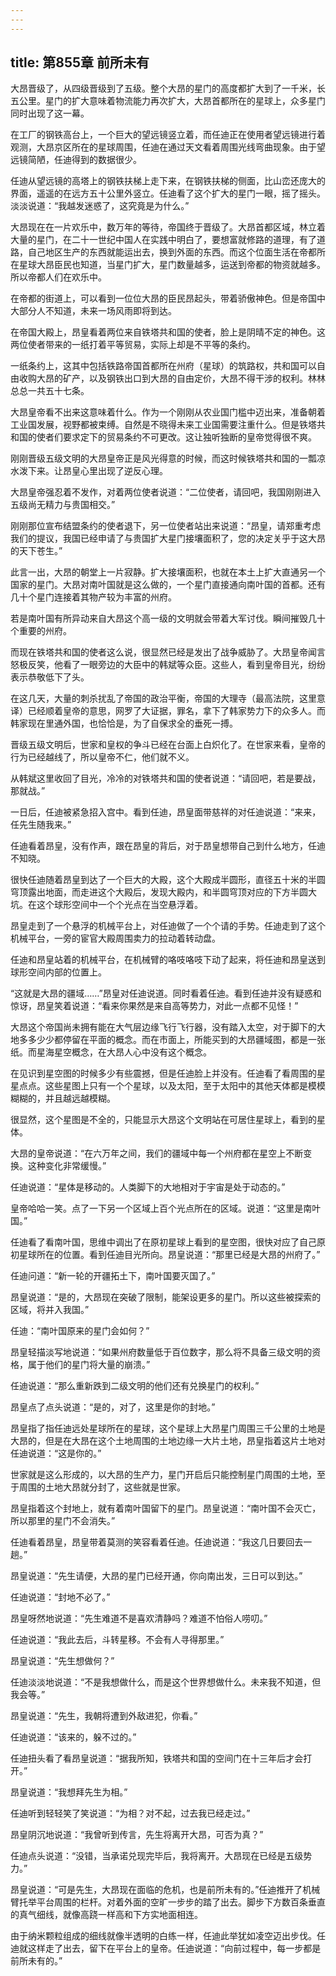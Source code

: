 ```yaml
---
---
---
```

title: 第855章 前所未有
---



大昂晋级了，从四级晋级到了五级。整个大昂的星门的高度都扩大到了一千米，长五公里。星门的扩大意味着物流能力再次扩大，大昂首都所在的星球上，众多星门同时出现了这一幕。

在工厂的钢铁高台上，一个巨大的望远镜竖立着，而任迪正在使用者望远镜进行着观测，大昂京区所在的星球周围，任迪在通过天文看着周围光线弯曲现象。由于望远镜简陋，任迪得到的数据很少。

任迪从望远镜的高塔上的钢铁扶梯上走下来，在钢铁扶梯的侧面，比山峦还庞大的界面，遥遥的在远方五十公里外竖立。任迪看了这个扩大的星门一眼，摇了摇头。淡淡说道：“我越发迷惑了，这究竟是为什么。”

大昂现在在一片欢乐中，数万年的等待，帝国终于晋级了。大昂首都区域，林立着大量的星门，在二十一世纪中国人在实践中明白了，要想富就修路的道理，有了道路，自己地区生产的东西就能运出去，换到外面的东西。而这个位面生活在帝都所在星球大昂臣民也知道，当星门扩大，星门数量越多，运送到帝都的物资就越多。所以帝都人们在欢乐中。

在帝都的街道上，可以看到一位位大昂的臣民昂起头，带着骄傲神色。但是帝国中大部分人不知道，未来一场风雨即将到达。

在帝国大殿上，昂皇看着两位来自铁塔共和国的使者，脸上是阴晴不定的神色。这两位使者带来的一纸打着平等贸易，实际上却是不平等的条约。

一纸条约上，这其中包括铁路帝国首都所在州府（星球）的筑路权，共和国可以自由收购大昂的矿产，以及钢铁出口到大昂的自由定价，大昂不得干涉的权利。林林总总一共五十七条。

大昂皇帝看不出来这意味着什么。作为一个刚刚从农业国门槛中迈出来，准备朝着工业国发展，视野都被束缚。自然是不晓得未来工业国需要注重什么。但是铁塔共和国的使者们要求定下的贸易条约不可更改。这让独听独断的皇帝觉得很不爽。

刚刚晋级五级文明的大昂皇帝正是风光得意的时候，而这时候铁塔共和国的一瓢凉水泼下来。让昂皇心里出现了逆反心理。

大昂皇帝强忍着不发作，对着两位使者说道：“二位使者，请回吧，我国刚刚进入五级尚无精力与贵国相交。”

刚刚那位宣布结盟条约的使者退下，另一位使者站出来说道：“昂皇，请郑重考虑我们的提议，我国已经申请了与贵国扩大星门接壤面积了，您的决定关乎于这大昂的天下苍生。”

此言一出，大昂的朝堂上一片寂静。扩大接壤面积，也就在本土上扩大直通另一个国家的星门。大昂对南叶国就是这么做的，一个星门直接通向南叶国的首都。还有几十个星门连接着其物产较为丰富的州府。

若是南叶国有所异动来自大昂这个高一级的文明就会带着大军讨伐。瞬间摧毁几十个重要的州府。

而现在铁塔共和国的使者这么说，很显然已经是发出了战争威胁了。大昂皇帝闻言怒极反笑，他看了一眼旁边的大臣中的韩斌等众臣。这些人，看到皇帝目光，纷纷表示恭敬低下了头。

在这几天，大量的刺杀扰乱了帝国的政治平衡，帝国的大理寺（最高法院，这里意译）已经顺着皇帝的意思，网罗了大证据，罪名，拿下了韩家势力下的众多人。而韩家现在里通外国，也恰恰是，为了自保求全的垂死一搏。

晋级五级文明后，世家和皇权的争斗已经在台面上白炽化了。在世家来看，皇帝的行为已经越线了，所以皇帝不仁，他们就不义。

从韩斌这里收回了目光，冷冷的对铁塔共和国的使者说道：“请回吧，若是要战，那就战。”

一日后，任迪被紧急招入宫中。看到任迪，昂皇面带慈祥的对任迪说道：“来来，任先生随我来。”

任迪看着昂皇，没有作声，跟在昂皇的背后，对于昂皇想带自己到什么地方，任迪不知晓。

很快任迪随着昂皇到达了一个巨大的大殿，这个大殿成半圆形，直径五十米的半圆穹顶露出地面，而走进这个大殿后，发现大殿内，和半圆穹顶对应的下方半圆大坑。在这个球形空间中一个个光点在当空悬浮着。

昂皇走到了一个悬浮的机械平台上，对任迪做了一个个请的手势。任迪走到了这个机械平台，一旁的宦官大殿周围卖力的拉动着转动盘。

任迪和昂皇站着的机械平台，在机械臂的咯吱咯吱下动了起来，将任迪和昂皇送到球形空间内部的位置上。

“这就是大昂的疆域……”昂皇对任迪说道。同时看着任迪。看到任迪并没有疑惑和惊讶，昂皇笑着说道：“看来你果然是来自高等势力，对此一点都不见怪！”

大昂这个帝国尚未拥有能在大气层边缘飞行飞行器，没有踏入太空，对于脚下的大地多多少少都停留在平面的概念。而在市面上，所能买到的大昂疆域图，都是一张纸。而星海星空概念，在大昂人心中没有这个概念。

在见识到星空图的时候多少有些震撼，但是任迪脸上并没有。任迪看了看周围的星星点点。这些星图上只有一个个星球，以及太阳，至于太阳中的其他天体都是模模糊糊的，并且越远越模糊。

很显然，这个星图是不全的，只能显示大昂这个文明站在可居住星球上，看到的星体。

大昂的皇帝说道：“在六万年之间，我们的疆域中每一个州府都在星空上不断变换。这种变化非常缓慢。”

任迪说道：“星体是移动的。人类脚下的大地相对于宇宙是处于动态的。”

皇帝哈哈一笑。点了一下另一个区域上百个光点所在的区域。说道：“这里是南叶国。”

任迪看了看南叶国，思维中调出了在原初星球上看到的星空图，很快对应了自己原初星球所在的位置。看到任迪目光所向。昂皇说道：“那里已经是大昂的州府了。”

任迪问道：“新一轮的开疆拓土下，南叶国要灭国了。”

昂皇说道：“是的，大昂现在突破了限制，能架设更多的星门。所以这些被探索的区域，将并入我国。”

任迪：“南叶国原来的星门会如何？”

昂皇轻描淡写地说道：“如果州府数量低于百位数字，那么将不具备三级文明的资格，属于他们的星门将大量的崩溃。”

任迪说道：“那么重新跌到二级文明的他们还有兑换星门的权利。”

昂皇点了点头说道：“是的，对了，这里是你的封地。”

昂皇指了指任迪远处星球所在的星球，这个星球上大昂星门周围三千公里的土地是大昂的，但是在大昂在这个土地周围的土地边缘一大片土地，昂皇指着这片土地对任迪说道：“这是你的。”

世家就是这么形成的，以大昂的生产力，星门开启后只能控制星门周围的土地，至于周围的土地大昂就分封了，这些就是世家。

昂皇指着这个封地上，就有着南叶国留下的星门。昂皇说道：“南叶国不会灭亡，所以那里的星门不会消失。”

任迪看着昂皇，昂皇带着莫测的笑容看着任迪。任迪说道：“我这几日要回去一趟。”

昂皇说道：“先生请便，大昂的星门已经开通，你向南出发，三日可以到达。”

任迪说道：“封地不必了。”

昂皇呀然地说道：“先生难道不是喜欢清静吗？难道不怕俗人唠叨。”

任迪说道：“我此去后，斗转星移。不会有人寻得那里。”

昂皇说道：“先生想做何？”

任迪淡淡地说道：“不是我想做什么，而是这个世界想做什么。未来我不知道，但我会等。”

昂皇说道：“先生，我朝将遭到外敌进犯，你看。”

任迪说道：“该来的，躲不过的。”

任迪扭头看了看昂皇说道：“据我所知，铁塔共和国的空间门在十三年后才会打开。”

昂皇说道：“我想拜先生为相。”

任迪听到轻轻笑了笑说道：“为相？对不起，过去我已经走过。”

昂皇阴沉地说道：“我曾听到传言，先生将离开大昂，可否为真？”

任迪点头说道：“没错，当承诺兑现完毕后，我将离开。大昂现在已经是五级势力。”

昂皇说道：“可是先生，大昂现在面临的危机，也是前所未有的。”任迪推开了机械臂托举平台周围的栏杆。对着外面的空旷一步步的踏了出去。脚步下方数百条垂直的真气细线，就像高跷一样高和下方实地面相连。

由于纳米颗粒组成的细线就像半透明的白练一样，任迪此举犹如凌空迈出步伐。任迪就这样走了出去，留下在平台上的皇帝。任迪说道：“向前过程中，每一步都是前所未有的。”